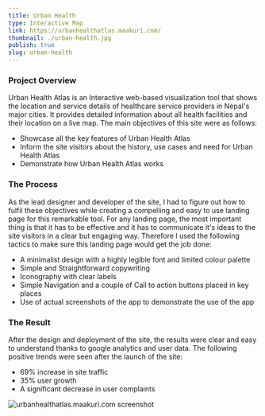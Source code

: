 ```yaml
---
title: Urban Health
type: Interactive Map
link: https://urbanhealthatlas.maakuri.com/
thumbnail: ./urban-health.jpg
publish: true
slug: urban-health
---
```


### Project Overview

Urban Health Atlas is an Interactive web-based visualization tool that shows the location and service details of healthcare service providers in Nepal's major cities. It provides detailed information about all health facilities and their location on a live map. The main objectives of this site were as follows:

- Showcase all the key features of Urban Health Atlas
- Inform the site visitors about the history, use cases and need for Urban Health Atlas
- Demonstrate how Urban Health Atlas works

### The Process

As the lead designer and developer of the site, I had to figure out how to fulfil these objectives while creating a compelling and easy to use landing page for this remarkable tool. For any landing page, the most important thing is that it has to be effective and it has to communicate it's ideas to the site visitors in a clear but engaging way. Therefore I used the following tactics to make sure this landing page would get the job done:

- A minimalist design with a highly legible font and limited colour palette
- Simple and Straightforward copywriting
- Iconography with clear labels
- Simple Navigation and a couple of Call to action buttons placed in key places
- Use of actual screenshots of the app to demonstrate the use of the app

### The Result

After the design and deployment of the site, the results were clear and easy to understand thanks to google analytics and user data. The following positive trends were seen after the launch of the site:

- 69% increase in site traffic
- 35% user growth
- A significant decrease in user complaints

![urbanhealthatlas.maakuri.com screenshot](./urban-health-full.jpg)
